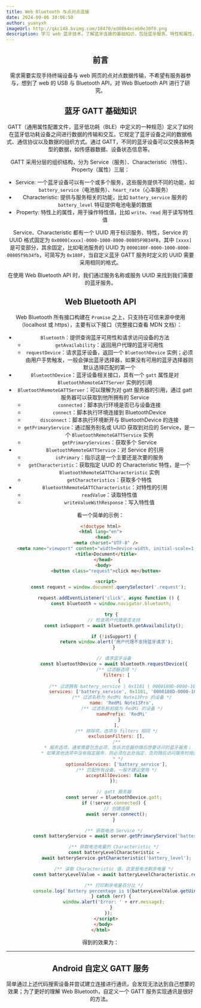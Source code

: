 ```yaml
---
title: Web Bluetooth 与点对点连接
date: 2024-09-06 10:06:50
author: yuanyxh
imageUrl: http://qkc148.bvimg.com/18470/ed0864eceb0e30f0.png
description: 学习 web 蓝牙技术，了解蓝牙连接的基础知识，包括蓝牙服务、特性和属性，编写一个 Android 软件实现自定义的蓝牙服务并与 Web Bluetooth 点对点连接通信。
---
```


<Header frontmatter={frontmatter} />

<Toc toc={toc} />

## 前言

需求需要实现手持终端设备与 web 网页的点对点数据传输，不希望有服务器参与，想到了 web 的 USB 与 Bluetooth API，对 Web Bluetooth API 进行了研究。

## 蓝牙 GATT 基础知识

GATT（通用属性配置文件，蓝牙低功耗（BLE）中定义的一种规范）定义了如何在蓝牙低功耗设备之间进行数据的传输和交互。它规定了蓝牙设备之间的数据格式、通信协议以及数据的组织方式。通过 GATT，不同的蓝牙设备可以交换各种类型的数据，如传感器数据、设备状态信息等。

GATT 采用分层的组织结构，分为 Service（服务）、Characteristic（特性）、Property（属性）三层：

- Service: 一个蓝牙设备可以有一个或多个服务，这些服务提供不同的功能，如 `battery_service`（电池服务）、`heart_rate`（心率服务）
- Characteristic: 提供与服务相关的功能，比如 `battery_service` 服务的 `battery_level` 特征提供电池电量的数据
- Property: 特性上的属性，用于操作特性值，比如 `write`、`read` 用于读写特性值

Service、Characteristic 都有一个 UUID 用于标识服务、特性，Service 的 UUID 格式固定为 `0x0000[xxxx]-0000-1000-8000-00805F9B34FB`，其中 `[xxxx]` 是可变部分，其余固定，比如电池服务的 UUID 为 `0000180F-0000-1000-8000-00805f9b34fb`，可简写为 `0x180F`，当自定义蓝牙 GATT 服务时定义的 UUID 需要采用相同的格式。

在使用 Web Bluetooth API 时，我们通过服务名称或服务 UUID 来找到我们需要的蓝牙服务。

## Web Bluetooth API

Web Bluetooth 所有接口构建在 `Promise` 之上，只支持在可信来源中使用（localhost 或 https），主要有以下接口（完整接口查看 MDN 文档）：

- `Bluetooth`：提供查询蓝牙可用性和请求访问设备的方法
  - `getAvailability`：返回用户代理的蓝牙可用性
  - `requestDevice`：请求蓝牙设备，返回一个 `BluetoothDevice` 实例；必须由用户手势触发，一般会弹出蓝牙选择器，如果没有可用的蓝牙选择器则默认选择匹配的第一个
- `BluetoothDevice`：蓝牙设备相关接口，具有一个 `gatt` 属性是对 `BluetoothRemoteGATTServer` 实例的引用
- `BluetoothRemoteGATTServer`：可以理解为对 gatt 服务器的引用，通过 gatt 服务器可以获取到他所拥有的 Service
  - `connected`：脚本执行环境是否已与设备连接
  - `connect`：脚本执行环境连接到 BluetoothDevice
  - `disconnect`：脚本执行环境断开与 BluetoothDevice 的连接
  - `getPrimaryService`：通过服务别名或 UUID 获取到对应的 Service，是一个 `BluetoothRemoteGATTService` 实例
  - `getPrimaryServices`：获取多个 Service
- `BluetoothRemoteGATTService`：对 Service 的引用
  - `isPrimary`：指示这是一个主要还是次要的服务
  - `getCharacteristic`：获取指定 UUID 的 Characteristic 特性，是一个 `BluetoothRemoteGATTCharacteristic` 实例
  - `getCharacteristics`：获取多个特性
- `BluetoothRemoteGATTCharacteristic`：对特性的引用
  - `readValue`：读取特性值
  - `writeValueWithResponse`：写入特性值

看一个简单的示例：

```html
<!doctype html>
<html lang="en">
  <head>
    <meta charset="UTF-8" />
    <meta name="viewport" content="width=device-width, initial-scale=1.0" />
    <title>Document</title>
  </head>
  <body>
    <button class="request">click me</button>

    <script>
      const request = window.document.querySelector('.request');

      request.addEventListener('click', async function () {
        const bluetooth = window.navigator.bluetooth;

        try {
          // 检查用户代理是否支持
          const isSupport = await bluetooth.getAvailability();

          if (!isSupport) {
            return window.alert('用户代理不支持蓝牙请求');
          }

          // 请求蓝牙设备
          const bluetoothDevice = await bluetooth.requestDevice({
            /** 过滤器选项 */
            filters: [
              {
                /** 过滤拥有 battery_service | 0x1101 | 0000180D-0000-1000-8000-00805f9b34fb 服务的设备 */
                services: ['battery_service', 0x1101, '0000180D-0000-1000-8000-00805f9b34fb'],
                /** 过滤名称为 RedMi Note13Pro 的设备 */
                name: 'RedMi Note13Pro',
                /** 过滤名称前缀为 RedMi 的设备 */
                namePrefix: 'RedMi'
              }
            ],
            /** 排除项，选项与 filters 相同 */
            exclusionFilters: [],
            /**
             * 服务选项，通常需要包含此项，告诉浏览器你随后想要访问的蓝牙服务；
             * 如果其他选项中没有指定服务，则必须在此处指定，否则随后访问服务时抛出异常
             * */
            optionalServices: ['battery_service'],
            /** 匹配所有设备，一般不建议使用 */
            acceptAllDevices: false
          });

          // gatt 服务器
          const server = bluetoothDevice.gatt;
          if (!server.connected) {
            // 创建连接
            await server.connect();
          }

          /** 获取电池 Service */
          const batteryService = await server.getPrimaryService('battery_service');

          /** 获取电池电量的 Characteristic */
          const batteryLevelCharacteristic =
            await batteryService.getCharacteristic('battery_level');

          /** 读取 Characteristic 值，这里是电池剩余电量 */
          const batteryLevelValue = await batteryLevelCharacteristic.readValue();

          /** 打印剩余电量百分比 */
          console.log(`Battery percentage is ${batteryLevelValue.getUint8(0)}`);
        } catch (err) {
          window.alert('Error: ' + err.message);
        }
      });
    </script>
  </body>
</html>
```

得到的效果为：

-------------------------------------------------------

## Android 自定义 GATT 服务

简单通过上述代码搜索设备并尝试建立连接进行通讯，会发现无法达到自己想要的效果；为了更好的理解 Web Bluetooth，自定义一个 GATT 服务实现通讯是很好的方法。
